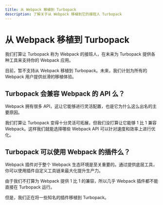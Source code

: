 ```yaml
---
title: 从 Webpack 移植到 Turbopack
description: 了解关于从 Webpack 移植到它的接班人 Turbopack
---
```


# 从 Webpack 移植到 Turbopack

我们打算让 Turbopack 称为 Webpack 的接班人，在未来为 Turbopack 提供各种工具来支持你的 Webpack 应用。

目前，暂不支持从 Webpack 移植到 Turbopack。未来，我们计划为所有的 Webpack 用户提供丝滑的移植体验。

## Turbopack 会兼容 Webpack 的 API 么？

Webpack 拥有很多 API，这让它能够进行灵活配置，也是它为什么这么出名的主要原因。

我们打算让 Turbopack 变得十分灵活可拓展，但我们没打算让它能够 1 比 1 兼容 Webpack。这样我们就能选择哪些 Webpack API 可以针对速度和效率上进行优化。

## Turbopack 可以使用 Webpack 的插件么？

Webpack 插件对于整个 Webpack 生态环境是至关重要的。通过提供底层工具，你可以使用插件自定义工具链来最大化提升生产力。

由于我们不打算为 Webpack 提供 1 比 1 的兼容，所以几乎 Webpack 插件都不能直接在 Turbopack 运行。

但是，我们正在将一些知名的插件移植到 Turbopack。